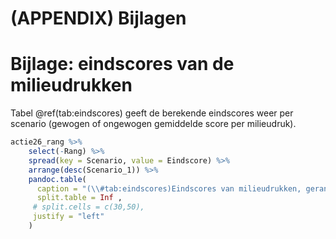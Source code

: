 # (APPENDIX) Bijlagen {-}

# Bijlage: eindscores van de milieudrukken  {#app:eindscores}

Tabel \@ref(tab:eindscores) geeft de berekende eindscores weer per scenario (gewogen of ongewogen gemiddelde score per milieudruk).


```r
actie26_rang %>%
    select(-Rang) %>%
    spread(key = Scenario, value = Eindscore) %>%
    arrange(desc(Scenario_1)) %>%
    pandoc.table(
      caption = "(\\#tab:eindscores)Eindscores van milieudrukken, gerangschikt volgens scenario 1.",
      split.table = Inf ,
     # split.cells = c(30,50),
     justify = "left"
    )
```


